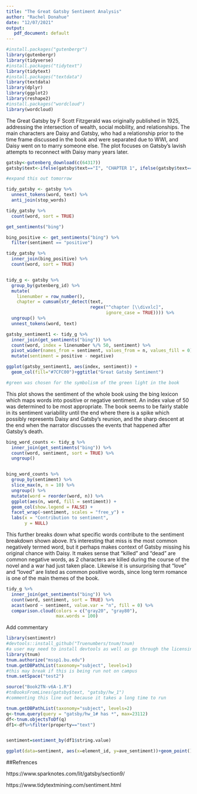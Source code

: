 ```yaml
---
title: "The Great Gatsby Sentiment Analysis"
author: "Rachel Donahue"
date: "12/07/2021"
output: 
   pdf_document: default
---
```

  
```r
#install.packages("gutenbergr")
library(gutenbergr)
library(tidyverse)
#install.packages("tidytext")
library(tidytext)
#install.packages("textdata")
library(textdata)
library(dplyr)
library(ggplot2)
library(reshape2)
#install.packages("wordcloud")
library(wordcloud)

```

The Great Gatsby by F Scott Fitzgerald was originally published in 1925, addressing the intersection of wealth, social mobility, and relationships. The main characters are Daisy and Gatsby, who had a relationship prior to the time frame discussed in the book and were separated due to WWI, and Daisy went on to marry someone else. The plot focuses on Gatsby's lavish attempts to reconnect with Daisy many years later.


```r

gatsby<-gutenberg_download(c(64317))
gatsby$text<-ifelse(gatsby$text=="I", "CHAPTER 1", ifelse(gatsby$text=="II", "CHAPTER 2", gatsby$text))

#expand this out tomorrow

tidy_gatsby <- gatsby %>%
  unnest_tokens(word, text) %>%
  anti_join(stop_words)

tidy_gatsby %>%
  count(word, sort = TRUE)

get_sentiments("bing")

bing_positive <- get_sentiments("bing") %>% 
  filter(sentiment == "positive")

tidy_gatsby %>%
  inner_join(bing_positive) %>%
  count(word, sort = TRUE)


tidy_g <- gatsby %>%
  group_by(gutenberg_id) %>%
  mutate(
    linenumber = row_number(),
    chapter = cumsum(str_detect(text, 
                                regex("^chapter [\\divxlc]", 
                                      ignore_case = TRUE)))) %>%
  ungroup() %>%
  unnest_tokens(word, text)

gatsby_sentiment1 <- tidy_g %>%
  inner_join(get_sentiments("bing")) %>%
  count(word, index = linenumber %/% 50, sentiment) %>%
  pivot_wider(names_from = sentiment, values_from = n, values_fill = 0) %>% 
  mutate(sentiment = positive - negative)

```

```r

ggplot(gatsby_sentiment1, aes(index, sentiment)) +
  geom_col(fill="#7CFC00")+ggtitle("Great Gatsby Sentiment")

#green was chosen for the symbolism of the green light in the book

```
This plot shows the sentiment of the whole book using the bing lexicon which maps words into positive or negative sentiment. An index value of 50 was determined to be most appropriate. The book seems to be fairly stable in its sentiment variability until the end where there is a spike which possibly represents Daisy and Gatsby's reunion, and the sharp descent at the end when the narrator discusses the events that happened after Gatsby's death. 


```r
bing_word_counts <- tidy_g %>%
  inner_join(get_sentiments("bing")) %>%
  count(word, sentiment, sort = TRUE) %>%
  ungroup()


bing_word_counts %>%
  group_by(sentiment) %>%
  slice_max(n, n = 10) %>% 
  ungroup() %>%
  mutate(word = reorder(word, n)) %>%
  ggplot(aes(n, word, fill = sentiment)) +
  geom_col(show.legend = FALSE) +
  facet_wrap(~sentiment, scales = "free_y") +
  labs(x = "Contribution to sentiment",
       y = NULL)


```
This further breaks down what specific words contribute to the sentiment breakdown shown above. It's interesting that miss is the most common negatively termed word, but it perhaps makes context of Gatsby missing his original chance with Daisy. It makes sense that "killed" and "dead" are common negative words, as 2 characters are killed during the course of the novel and a war had just taken place. Likewise it is unsurprising that "love" and "loved" are listed as common positive words, since long term romance is one of the main themes of the book.


```r
tidy_g %>%
  inner_join(get_sentiments("bing")) %>%
  count(word, sentiment, sort = TRUE) %>%
  acast(word ~ sentiment, value.var = "n", fill = 0) %>%
  comparison.cloud(colors = c("gray20", "gray80"),
                   max.words = 100)

```
Add commentary



```r
library(sentimentr)
#devtools::install_github("Truenumbers/tnum/tnum)
#a user may need to install devtools as well as go through the licensing prompt to get this to work
library(tnum)
tnum.authorize("mssp1.bu.edu")
tnum.getDBPathList(taxonomy="subject", levels=1)
#this may break if this is being run not on campus
tnum.setSpace("test2")

source("Book2TN-v6A-1.R")
#tnBooksFromLines(gatsby$text, "gatsby/hw_1")
#commenting this line out because it takes a long time to run

tnum.getDBPathList(taxonomy="subject", levels=2)
q<-tnum.query(query = "gatsby/hw_1# has *", max=23112)
df<-tnum.objectsToDf(q)
df1<-df%>%filter(property=="text")


sentiment=sentiment_by(df1$string.value)

ggplot(data=sentiment, aes(x=element_id, y=ave_sentiment))+geom_point()


```







##Refrences

https://www.sparknotes.com/lit/gatsby/section9/

https://www.tidytextmining.com/sentiment.html
